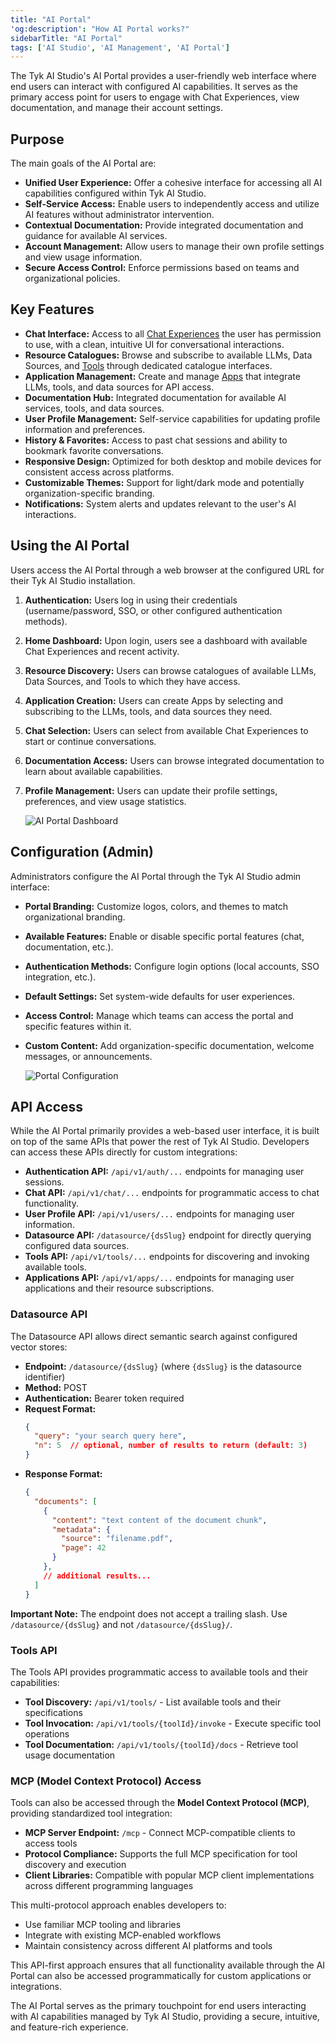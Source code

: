 ```yaml
---
title: "AI Portal"
'og:description': "How AI Portal works?"
sidebarTitle: "AI Portal"
tags: ['AI Studio', 'AI Management', 'AI Portal']
---
```


The Tyk AI Studio's AI Portal provides a user-friendly web interface where end users can interact with configured AI capabilities. It serves as the primary access point for users to engage with Chat Experiences, view documentation, and manage their account settings.

## Purpose

The main goals of the AI Portal are:

*   **Unified User Experience:** Offer a cohesive interface for accessing all AI capabilities configured within Tyk AI Studio.
*   **Self-Service Access:** Enable users to independently access and utilize AI features without administrator intervention.
*   **Contextual Documentation:** Provide integrated documentation and guidance for available AI services.
*   **Account Management:** Allow users to manage their own profile settings and view usage information.
*   **Secure Access Control:** Enforce permissions based on teams and organizational policies.

## Key Features

*   **Chat Interface:** Access to all [Chat Experiences](/ai-management/ai-studio/chat-interface) the user has permission to use, with a clean, intuitive UI for conversational interactions.
*   **Resource Catalogues:** Browse and subscribe to available LLMs, Data Sources, and [Tools](/ai-management/ai-studio/tools) through dedicated catalogue interfaces.
*   **Application Management:** Create and manage [Apps](/ai-management/ai-studio/apps) that integrate LLMs, tools, and data sources for API access.
*   **Documentation Hub:** Integrated documentation for available AI services, tools, and data sources.
*   **User Profile Management:** Self-service capabilities for updating profile information and preferences.
*   **History & Favorites:** Access to past chat sessions and ability to bookmark favorite conversations.
*   **Responsive Design:** Optimized for both desktop and mobile devices for consistent access across platforms.
*   **Customizable Themes:** Support for light/dark mode and potentially organization-specific branding.
*   **Notifications:** System alerts and updates relevant to the user's AI interactions.

## Using the AI Portal

Users access the AI Portal through a web browser at the configured URL for their Tyk AI Studio installation.

1.  **Authentication:** Users log in using their credentials (username/password, SSO, or other configured authentication methods).
2.  **Home Dashboard:** Upon login, users see a dashboard with available Chat Experiences and recent activity.
3.  **Resource Discovery:** Users can browse catalogues of available LLMs, Data Sources, and Tools to which they have access.
4.  **Application Creation:** Users can create Apps by selecting and subscribing to the LLMs, tools, and data sources they need.
5.  **Chat Selection:** Users can select from available Chat Experiences to start or continue conversations.
6.  **Documentation Access:** Users can browse integrated documentation to learn about available capabilities.
7.  **Profile Management:** Users can update their profile settings, preferences, and view usage statistics.

    <img src="/img/ai-management/ai-portal-dashboard.png" alt="AI Portal Dashboard" />

## Configuration (Admin)

Administrators configure the AI Portal through the Tyk AI Studio admin interface:

*   **Portal Branding:** Customize logos, colors, and themes to match organizational branding.
*   **Available Features:** Enable or disable specific portal features (chat, documentation, etc.).
*   **Authentication Methods:** Configure login options (local accounts, SSO integration, etc.).
*   **Default Settings:** Set system-wide defaults for user experiences.
*   **Access Control:** Manage which teams can access the portal and specific features within it.
*   **Custom Content:** Add organization-specific documentation, welcome messages, or announcements.

    <img src="/img/ai-management/ai-portal-configuration.png" alt="Portal Configuration" />

## API Access

While the AI Portal primarily provides a web-based user interface, it is built on top of the same APIs that power the rest of Tyk AI Studio. Developers can access these APIs directly for custom integrations:

*   **Authentication API:** `/api/v1/auth/...` endpoints for managing user sessions.
*   **Chat API:** `/api/v1/chat/...` endpoints for programmatic access to chat functionality.
*   **User Profile API:** `/api/v1/users/...` endpoints for managing user information.
*   **Datasource API:** `/datasource/{dsSlug}` endpoint for directly querying configured data sources.
*   **Tools API:** `/api/v1/tools/...` endpoints for discovering and invoking available tools.
*   **Applications API:** `/api/v1/apps/...` endpoints for managing user applications and their resource subscriptions.

### Datasource API

The Datasource API allows direct semantic search against configured vector stores:

*   **Endpoint:** `/datasource/{dsSlug}` (where `{dsSlug}` is the datasource identifier)
*   **Method:** POST
*   **Authentication:** Bearer token required
*   **Request Format:**
    ```json
    {
      "query": "your search query here",
      "n": 5  // optional, number of results to return (default: 3)
    }
    ```
*   **Response Format:**
    ```json
    {
      "documents": [
        {
          "content": "text content of the document chunk",
          "metadata": {
            "source": "filename.pdf",
            "page": 42
          }
        },
        // additional results...
      ]
    }
    ```

**Important Note:** The endpoint does not accept a trailing slash. Use `/datasource/{dsSlug}` and not `/datasource/{dsSlug}/`.

### Tools API

The Tools API provides programmatic access to available tools and their capabilities:

*   **Tool Discovery:** `/api/v1/tools/` - List available tools and their specifications
*   **Tool Invocation:** `/api/v1/tools/{toolId}/invoke` - Execute specific tool operations
*   **Tool Documentation:** `/api/v1/tools/{toolId}/docs` - Retrieve tool usage documentation

### MCP (Model Context Protocol) Access

Tools can also be accessed through the **Model Context Protocol (MCP)**, providing standardized tool integration:

*   **MCP Server Endpoint:** `/mcp` - Connect MCP-compatible clients to access tools
*   **Protocol Compliance:** Supports the full MCP specification for tool discovery and execution
*   **Client Libraries:** Compatible with popular MCP client implementations across different programming languages

This multi-protocol approach enables developers to:
*   Use familiar MCP tooling and libraries
*   Integrate with existing MCP-enabled workflows
*   Maintain consistency across different AI platforms and tools

This API-first approach ensures that all functionality available through the AI Portal can also be accessed programmatically for custom applications or integrations.

The AI Portal serves as the primary touchpoint for end users interacting with AI capabilities managed by Tyk AI Studio, providing a secure, intuitive, and feature-rich experience.
